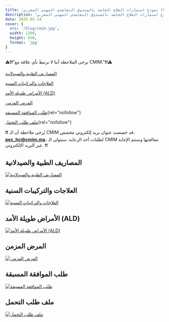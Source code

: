 ```yaml
---
title: 'نموذج استمارات العلاج الخاصة بالصندوق التعاضدي المهني المغربي (CMIM)'
description: 'نموذج استمارات العلاج الخاصة بالصندوق التعاضدي المهني المغربي (CMIM)'
date: 2025-05-14
cover: {
  src: '/blog/cmim.jpg',
  width: 1200,
  height: 630,
  format: 'jpg'
}
---
```

⚠️❗❗"يرجى الملاحظة أننا لا نرتبط بأي علاقة مع CMIM."❗❗⚠️

[المصاريف الطبية والصيدلانية](https://cmim.ma/fr/content/feuilles-de-soins)

[العلاجات والتركيبات السنية](https://cmim.ma/fr/content/feuilles-de-soins)

[الأمراض طويلة الأمد (ALD)](https://cmim.ma/fr/content/feuilles-de-soins)

[المرض المزمن](https://cmim.ma/fr/content/feuilles-de-soins)

[طلب الموافقة المسبقة](https://cmim.ma/fr/content/feuilles-de-soins){rel="nofollow"}

[ملف طلب التحمل](https://cmim.ma/fr/content/feuilles-de-soins){rel="nofollow"}


❗❗ يُرجى ملاحظة أن الـ CMIM قد خصصت عنوان بريد إلكتروني مخصص، **pec_hc@cmim.ma**، لطلبات أخذ الرعاية. ستتولى الـ CMIM معالجتها وستتم الإجابة عبر البريد الإلكتروني. ❗❗


## المصاريف الطبية والصيدلانية

[![المصاريف الطبية والصيدلانية](/blog/FMEP.webp)](https://cmim.ma/fr/content/feuilles-de-soins)

## العلاجات والتركيبات السنية

[![العلاجات والتركيبات السنية](/blog/SEPD.webp)](https://cmim.ma/fr/content/feuilles-de-soins)
## الأمراض طويلة الأمد (ALD)

[![الأمراض طويلة الأمد (ALD)](/blog/ALD.webp)](https://cmim.ma/fr/content/feuilles-de-soins)

## المرض المزمن

[![المرض المزمن](/blog/MLD.webp)](https://cmim.ma/fr/content/feuilles-de-soins)

## طلب الموافقة المسبقة

[![طلب الموافقة المسبقة](/blog/DAP.webp)](https://cmim.ma/fr/content/feuilles-de-soins)

## ملف طلب التحمل

[![ملف طلب التحمل](/blog/DPC.webp)](https://cmim.ma/fr/content/feuilles-de-soins)
